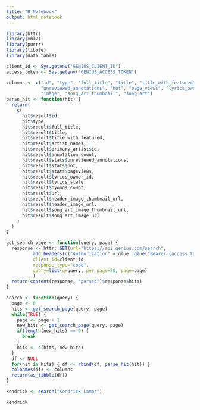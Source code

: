 ```yaml
---
title: "R Notebook"
output: html_notebook
---
```


```r
library(httr)
library(xml2)
library(purrr)
library(tibble)
library(data.table)

client_id <- Sys.getenv("GENIUS_CLIENT_ID")
access_token <- Sys.getenv("GENIUS_ACCESS_TOKEN")
```

```r
columns <- c("id", "type", "full_title", "title", "title_with_featured", "artist", "primary_artist_id", "annotation_count",
             "unreviewed_annotations", "hot", "page_views", "lyrics_owner", "lyrics_state", "pyongs_count", "page", "thumbnail",
             "image", "song_art_thumbnail", "song_art")
parse_hit <- function(hit) {
  return(
    c(
      hit$result$id,
      hit$type,
      hit$result$full_title,
      hit$result$title,
      hit$result$title_with_featured,
      hit$result$artist_names,
      hit$result$primary_artist$id,
      hit$result$annotation_count,
      hit$result$stats$unreviewed_annotations,
      hit$result$stats$hot,
      hit$result$stats$pageviews,
      hit$result$lyrics_owner_id,
      hit$result$lyrics_state,
      hit$result$pyongs_count,
      hit$result$url,
      hit$result$header_image_thumbnail_url,
      hit$result$header_image_url,
      hit$result$song_art_image_thumbnail_url,
      hit$result$song_art_image_url
    )
  )
}

get_search_page <- function(query, page) {
  response <- httr::GET(url="https://api.genius.com/search",
          add_headers(c("Authorization" = glue::glue("Bearer {access_token}"))),
          client_id=client_id,
          response_type="code",
          query=list(q=query, per_page=20, page=page)
          )
  return(content(response, "parsed")$response$hits)
}

search <- function(query) {
  page <- 0
  hits <- get_search_page(query, page)
  while(TRUE) {
    page <- page + 1
    new_hits <- get_search_page(query, page)
    if(length(new_hits) == 0) {
      break
    }
    hits <- c(hits, new_hits)
  }
  df <- NULL
  for(hit in hits) { df <- rbind(df, parse_hit(hit)) }
  colnames(df) <- columns
  return(as_tibble(df))
}

kendrick <- search("Kendrick Lamar")
```

```r
kendrick
```
